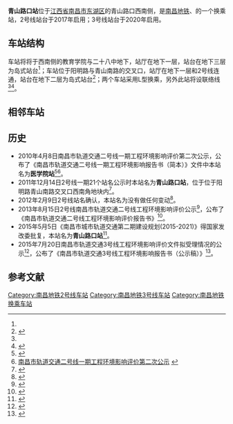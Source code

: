 {{NC Future infrastructure}}
{{Infobox Station
|Title           = 青山路口站
|eng_name     = Qingshan Road Station
|linecolour      = #{{南昌地铁识别色|2}}
|linecolour2     = #{{南昌地铁识别色|3}}
|ImageName       = Qingshan Road Station 20190728 180559.jpg
|ImageSize       = 300px
|ImageCaption    = 
|ImagePadding    = 0
|Place           = [[江西省|江西省]][[南昌市|南昌市]][[东湖区|东湖区]]<br />青山路口西南侧
|Operator        = [[南昌地铁|南昌地铁]]
|StartDate       = ''2017年12月31日''（2号线）<br />''2020年12月26日''（3号线）
|Coord           = {{Coord|28.6898376|N|115.89704|E|format=dms|display=inline,title|type:railwaystation_region:CN}}
|Line            = {{南昌地铁线路名|2|block}}<br />{{南昌地铁线路名|3|block}}
|Style           = 
|ExitNumber      = ？
|RouteType       = Metro
|MTShowHeader    = show
|MTSystem        = {{南昌地铁线路名|2|block}}
|MTPlatformType  = 地下三层[[岛式站台|岛式站台]]
|MTPlatformNum   = 2个
|MTTime First  = 
|MTTime Last   = 
|MTTrackMap      = 
|RouteType2      = Metro
|MTSystem2       = {{南昌地铁线路名|3|block}}
|MTPlatformType2 = 地下二层[[岛式站台|岛式站台]]
|MTPlatformNum2  = 2个
|MTTime First2  = 
|MTTime Last2   = 
|MTTrackMap2     = 
}}
'''青山路口站'''位于[[江西省|江西省]][[南昌市|南昌市]][[东湖区|东湖区]]的青山路口西南侧，是[[南昌地铁|南昌地铁]]{{南昌地铁线路名|2}}、{{南昌地铁线路名|3}}的一个换乘站，2号线站台于2017年启用；3号线站台于2020年启用。

== 车站结构 ==
{{南昌地铁线路名|2}}车站将将于西南侧的教育学院与二十八中地下，站厅在地下一层，站台在地下三层为岛式站台<ref name=":1" />{{Rp|308}}{{Rp|342}}；{{南昌地铁线路名|3}}车站位于阳明路与青山南路的交叉口，站厅在地下一层和2号线连通，站台在地下二层为岛式站台<ref>{{cite book|url=http://www.jxepb.gov.cn/resource/uploadfile/file/20150727/20150727111026824.pdf|title=《南昌市轨道交通3号线工程环境影响报告书（公示稿）》南昌市轨道3号线环评3.pdf|last=|first=|authorlink=|publisher=2015年7月20日|year=|isbn=|location=|pages=|author=中铁上海设计院集团有限公司|coauthors=|access-date=2016年7月22日|archive-url=https://web.archive.org/web/20151121204855/http://www.jxepb.gov.cn/resource/uploadfile/file/20150727/20150727111026824.pdf|archive-date=2015年11月21日|dead-url=yes}}</ref>{{Rp|234}}；两个车站采用L型换乘，另外此站将设联络线<ref name=":1" />{{Rp|517}}<ref>{{Cite web|url=http://jiangxi.jxnews.com.cn/system/2013/01/30/012273412.shtml|title=南昌地铁2号线一期工程移民安置计划出炉 1043个家庭要搬家|accessdate=2016-07-22|author=|date=2013-01-31|work=大江网|publisher=|archive-date=2017-09-01|archive-url=https://web.archive.org/web/20170901114523/http://jiangxi.jxnews.com.cn/system/2013/01/30/012273412.shtml|dead-url=no}}</ref>。
== 相邻车站 ==
{{s-rail-start}}
{{s-rail|title=NCM}}
{{s-line new|system=NCM|line=2|previous=阳明公园|next=福州路|notemid=2019年开通}}
{{s-line new|system=NCM|line=3|previous=叠山路|next=二七北路|notemid=2020年开通}}
{{s-end}}

== 历史 ==
* 2010年4月8日南昌市轨道交通二号线一期工程环境影响评价第二次公示，公布了《南昌市轨道交通二号线一期工程环境影响报告书（简本）》文件中本站名为'''医学院站'''<ref>{{Cite web|url=http://xxgk.nc.gov.cn/bmgkxx/hbj/gzdt/gggs/201004/t20100409_222696.htm|title=《南昌市轨道交通二号线一期工程环境影响报告书（简本）》|accessdate=2016-07-07|date=2010年4月9日|last=中铁第四勘察设计院集团有限公司|first=|work=中铁第四勘察设计院集团有限公司|archive-url=https://web.archive.org/web/20170829203132/http://xxgk.nc.gov.cn/bmgkxx/hbj/gzdt/gggs/201004/t20100409_222696.htm|archive-date=2017年8月29日|dead-url=yes}}</ref><ref>[http://www.lsnc.cn/news/gonggao/2010-4-8/201048131811.htm 南昌市轨道交通二号线一期工程环境影响评价第二次公示] {{webarchive|url=https://archive.is/20150902063409/http://www.lsnc.cn/news/gonggao/2010-4-8/201048131811.htm |date=2015-09-02 }}</ref>。
* 2011年12月14日2号线一期21个站名公示时本站名为'''青山路口站'''，位于位于阳明路青山南路交叉口西南角地块内<ref name=":0">{{Cite web|url=http://jiangxi.jxnews.com.cn/system/2011/12/14/011852294.shtml|title=南昌地铁2号线21个站点命名公示 1号线一个站点更名|accessdate=2016-07-10|author=|date=2011-12-14|work=大江网|publisher=|archive-url=https://web.archive.org/web/20170831085957/http://jiangxi.jxnews.com.cn/system/2011/12/14/011852294.shtml|archive-date=2017-08-31|dead-url=yes}}</ref>。
* 2012年2月9日2号线站名确认，本站名为没有做任何变动<ref>{{Cite web|url=http://jiangxi.jxnews.com.cn/system/2012/02/09/011893506.shtml|title=南昌地铁2号线21个站点名确定|accessdate=2016-07-10|author=|date=2012-02-09|work=大江网|publisher=|archive-url=https://web.archive.org/web/20170831084448/http://jiangxi.jxnews.com.cn/system/2012/02/09/011893506.shtml|archive-date=2017-08-31|dead-url=yes}}</ref>。
* 2013年8月15日2号线南昌市轨道交通二号线工程环境影响评价公示<ref>{{Cite web|url=http://ncmtr.com/newsshow.php?id=1187|title=南昌市轨道交通二号线工程环境影响评价公示|accessdate=2016-07-22|author=|date=2013-08-15|work=南昌轨道交通集团有限公司|publisher=|archiveurl=https://web.archive.org/web/20131230211825/http://ncmtr.com/newsshow.php?id=1187|archivedate=2013-12-30}}</ref>，公布了《南昌市轨道交通二号线工程环境影响评价报告书》<ref name=":1">{{cite book|url=http://www.ncmtr.com/fujian/huanjingyingx.pdf|title=《南昌市轨道交通二号线工程环境影响评价报告书》|last=|first=|authorlink=|publisher=2013年7月|year=|isbn=|location=|pages=|archiveurl=https://web.archive.org/web/20140313023716/http://www.ncmtr.com/fujian/huanjingyingx.pdf|archivedate=2014-03-13|deadurl=|author=交通运输部环境保护中心|coauthors=}}</ref>。
* 2015年5月5日《南昌市城市轨道交通第二期建设规划(2015-2021)》得国家发改委批复，本站名为'''青山路口站'''<ref>{{cite book |author=国家发展改革委 |authorlink= |coauthors= |title=《国家发展改革委关于印发南昌市城市轨道交通第二期建设规划（2015～2021年）的通知》 |url=http://www.ndrc.gov.cn/zcfb/zcfbtz/201505/t20150520_692546.html |year= |publisher=2015年5月5日 |location= |isbn= |pages= |access-date=2016年7月21日 |archive-url=https://web.archive.org/web/20161113060317/http://www.ndrc.gov.cn/zcfb/zcfbtz/201505/t20150520_692546.html |archive-date=2016年11月13日 |dead-url=yes }}</ref>。
* 2015年7月20日南昌市轨道交通3号线工程环境影响评价文件拟受理情况的公示<ref>{{Cite web |url = http://www.jxepb.gov.cn/ZWGK/HPC/JSXMHP/HPJB/2015/7cae73ca82d348c38549a442bd064c1b.htm |title = 南昌市轨道交通3号线工程环境影响评价文件拟受理情况的公示 |author =  |date = 2015-07-20 |publisher = 江西省环境保护厅 |language =  |accessdate =  |archiveurl = https://web.archive.org/web/20160304234742/http://www.jxepb.gov.cn/ZWGK/HPC/JSXMHP/HPJB/2015/7cae73ca82d348c38549a442bd064c1b.htm |archivedate = 2016-03-04 |dead-url = yes }}</ref>，公布了《南昌市轨道交通3号线工程环境影响报告书（公示稿）》<ref>{{cite book|url=http://www.jxepb.gov.cn/resource/uploadfile/file/20150727/20150727110925363.pdf|title=《南昌市轨道交通3号线工程环境影响报告书（公示稿）》南昌市轨道3号线环评1.pdf|last=|first=|authorlink=|publisher=2015年7月20日|year=|isbn=|location=|pages=|author=中铁上海设计院集团有限公司|coauthors=|access-date=2016年7月21日|archive-date=2015年11月18日|archive-url=https://web.archive.org/web/20151118050639/http://www.jxepb.gov.cn/resource/uploadfile/file/20150727/20150727110925363.pdf|dead-url=yes}}</ref>。

== 参考文献 ==
{{commonscat|Qingshan Road Station}}
{{Reflist}}


{{南昌轨道交通2号线}}
{{南昌轨道交通3号线}}
[[Category:南昌地铁2号线车站|Category:南昌地铁2号线车站]]
[[Category:南昌地铁3号线车站|Category:南昌地铁3号线车站]]
[[Category:南昌地铁换乘车站|Category:南昌地铁换乘车站]]